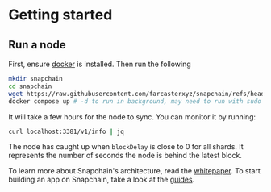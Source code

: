 # Getting started

## Run a node 

First, ensure [docker](https://www.docker.com/get-started/) is installed. Then run the following

``` bash
mkdir snapchain
cd snapchain
wget https://raw.githubusercontent.com/farcasterxyz/snapchain/refs/heads/main/docker-compose.mainnet.yml -O docker-compose.yml
docker compose up # -d to run in background, may need to run with sudo depending on your docker setup
```

It will take a few hours for the node to sync. You can monitor it by running:

``` bash
curl localhost:3381/v1/info | jq
```

The node has caught up when `blockDelay` is close to 0 for all shards. It represents the number of seconds the node is behind the latest block.

To learn more about Snapchain's architecture, read the [whitepaper](/whitepaper). To start building an app on Snapchain, take a look at the [guides](/guides/running-a-node).
